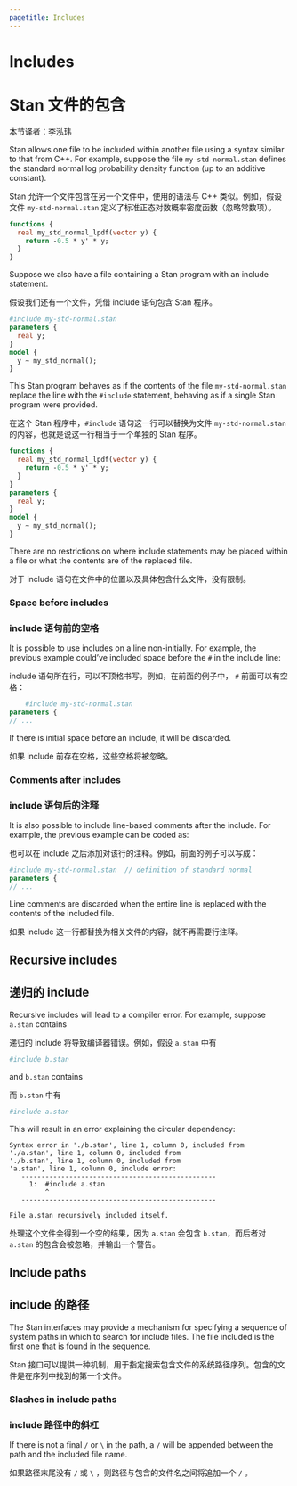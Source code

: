 ```yaml
---
pagetitle: Includes
---
```


# Includes {#includes.section}

# Stan 文件的包含

本节译者：李泓玮

Stan allows one file to be included within another file using a syntax
similar to that from C++.  For example, suppose the file
`my-std-normal.stan` defines the standard normal log probability
density function (up to an additive constant).

Stan 允许一个文件包含在另一个文件中，使用的语法与 C++ 类似。例如，假设文件 `my-std-normal.stan` 定义了标准正态对数概率密度函数（忽略常数项）。

```stan
functions {
  real my_std_normal_lpdf(vector y) {
    return -0.5 * y' * y;
  }
}
```

Suppose we also have a file containing a Stan program with an include
statement.

假设我们还有一个文件，凭借 include 语句包含 Stan 程序。

```stan
#include my-std-normal.stan
parameters {
  real y;
}
model {
  y ~ my_std_normal();
}
```

This Stan program behaves as if the contents of the file
`my-std-normal.stan` replace the line with the `#include`
statement, behaving as if a single Stan program were provided.

在这个 Stan 程序中，`#include` 语句这一行可以替换为文件 `my-std-normal.stan` 的内容，也就是说这一行相当于一个单独的 Stan 程序。

```stan
functions {
  real my_std_normal_lpdf(vector y) {
    return -0.5 * y' * y;
  }
}
parameters {
  real y;
}
model {
  y ~ my_std_normal();
}
```

There are no restrictions on where include statements may be placed
within a file or what the contents are of the replaced file.

对于 include 语句在文件中的位置以及具体包含什么文件，没有限制。

### Space before includes {-}

### include 语句前的空格 {-}

It is possible to use includes on a line non-initially.  For example,
the previous example could've included space before the `#` in the
include line:

include 语句所在行，可以不顶格书写。例如，在前面的例子中， `#` 前面可以有空格：

```stan
    #include my-std-normal.stan
parameters {
// ...
```

If there is initial space before an include, it will be discarded.

如果 include 前存在空格，这些空格将被忽略。

### Comments after includes {-}

### include 语句后的注释 {-}

It is also possible to include line-based comments after the include.
For example, the previous example can be coded as:

也可以在 include 之后添加对该行的注释。例如，前面的例子可以写成：

```stan
#include my-std-normal.stan  // definition of standard normal
parameters {
// ...
```

Line comments are discarded when the entire line is replaced with the
contents of the included file.

如果 include 这一行都替换为相关文件的内容，就不再需要行注释。

## Recursive includes

## 递归的 include

Recursive includes will lead to a compiler error.  For example, suppose
`a.stan` contains

递归的 include 将导致编译器错误。例如，假设 `a.stan` 中有

```stan
#include b.stan
```

and `b.stan` contains

而 `b.stan` 中有

```stan
#include a.stan
```

This will result in an error explaining the circular dependency:

```
Syntax error in './b.stan', line 1, column 0, included from
'./a.stan', line 1, column 0, included from
'./b.stan', line 1, column 0, included from
'a.stan', line 1, column 0, include error:
   -------------------------------------------------
     1:  #include a.stan
         ^
   -------------------------------------------------

File a.stan recursively included itself.
```

处理这个文件会得到一个空的结果，因为 `a.stan` 会包含 `b.stan`，而后者对 `a.stan` 的包含会被忽略，并输出一个警告。

## Include paths

## include 的路径

The Stan interfaces may provide a mechanism for specifying a sequence of
system paths in which to search for include files.  The file included
is the first one that is found in the sequence.

Stan 接口可以提供一种机制，用于指定搜索包含文件的系统路径序列。包含的文件是在序列中找到的第一个文件。

### Slashes in include paths {-}

### include 路径中的斜杠 {-}

If there is not a final `/` or `\` in the path, a `/` will be
appended between the path and the included file name.

如果路径末尾没有 `/` 或 `\` ，则路径与包含的文件名之间将追加一个 `/` 。
